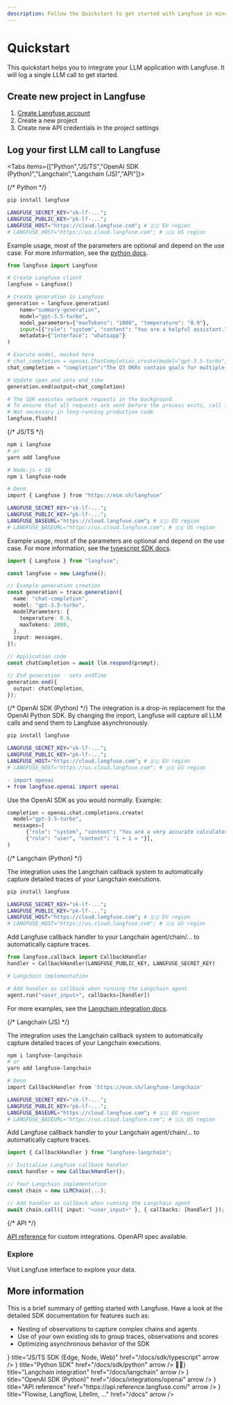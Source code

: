 ```yaml
---
description: Follow the Quickstart to get started with Langfuse in minutes before diving into the details.
---
```


# Quickstart

This quickstart helps you to integrate your LLM application with Langfuse. It will log a single LLM call to get started.

## Create new project in Langfuse

1.  [Create Langfuse account](https://cloud.langfuse.com/auth/sign-up)
2.  Create a new project
3.  Create new API credentials in the project settings

## Log your first LLM call to Langfuse

<Tabs items={["Python","JS/TS","OpenAI SDK (Python)","Langchain","Langchain (JS)","API"]}>

<Tab>
{/* Python */}

```bash
pip install langfuse
```

```bash filename=".env"
LANGFUSE_SECRET_KEY="sk-lf-...";
LANGFUSE_PUBLIC_KEY="pk-lf-...";
LANGFUSE_HOST="https://cloud.langfuse.com"; # 🇪🇺 EU region
# LANGFUSE_HOST="https://us.cloud.langfuse.com"; # 🇺🇸 US region
```

Example usage, most of the parameters are optional and depend on the use case. For more information, see the [python docs](/docs/sdk/python).

```python filename="server.py"
from langfuse import Langfuse

# Create Langfuse client
langfuse = Langfuse()

# Create generation in Langfuse
generation = langfuse.generation(
    name="summary-generation",
    model="gpt-3.5-turbo",
    model_parameters={"maxTokens": "1000", "temperature": "0.9"},
    input=[{"role": "system", "content": "You are a helpful assistant."}, {"role": "user", "content": "Please generate a summary of the following documents \nThe engineering department defined the following OKR goals...\nThe marketing department defined the following OKR goals..."}],
    metadata={"interface": "whatsapp"}
)

# Execute model, mocked here
# chat_completion = openai.ChatCompletion.create(model="gpt-3.5-turbo", messages=[{"role": "user", "content": "Hello world"}])
chat_completion = "completion":"The Q3 OKRs contain goals for multiple teams..."

# Update span and sets end_time
generation.end(output=chat_completion)

# The SDK executes network requests in the background.
# To ensure that all requests are sent before the process exits, call flush()
# Not necessary in long-running production code
langfuse.flush()
```

</Tab>
<Tab>
{/* JS/TS */}

```sh
npm i langfuse
# or
yarn add langfuse

# Node.js < 18
npm i langfuse-node

# Deno
import { Langfuse } from "https://esm.sh/langfuse"
```

```bash filename=".env"
LANGFUSE_SECRET_KEY="sk-lf-...";
LANGFUSE_PUBLIC_KEY="pk-lf-...";
LANGFUSE_BASEURL="https://cloud.langfuse.com"; # 🇪🇺 EU region
# LANGFUSE_BASEURL="https://us.cloud.langfuse.com"; # 🇺🇸 US region
```

Example usage, most of the parameters are optional and depend on the use case. For more information, see the [typescript SDK docs](/docs/sdk/typescript).

```typescript filename="server.ts"
import { Langfuse } from "langfuse";

const langfuse = new Langfuse();

// Example generation creation
const generation = trace.generation({
  name: "chat-completion",
  model: "gpt-3.5-turbo",
  modelParameters: {
    temperature: 0.9,
    maxTokens: 2000,
  },
  input: messages,
});

// Application code
const chatCompletion = await llm.respond(prompt);

// End generation - sets endTime
generation.end({
  output: chatCompletion,
});
```

</Tab>
<Tab>
{/* OpenAI SDK (Python) */}
The integration is a drop-in replacement for the OpenAI Python SDK. By changing the import, Langfuse will capture all LLM calls and send them to Langfuse asynchronously.

```bash
pip install langfuse
```

```bash filename=".env"
LANGFUSE_SECRET_KEY="sk-lf-...";
LANGFUSE_PUBLIC_KEY="pk-lf-...";
LANGFUSE_HOST="https://cloud.langfuse.com"; # 🇪🇺 EU region
# LANGFUSE_HOST="https://us.cloud.langfuse.com"; # 🇺🇸 US region
```

```diff filename="server.py"
- import openai
+ from langfuse.openai import openai
```

Use the OpenAI SDK as you would normally. Example:

```python
completion = openai.chat.completions.create(
  model="gpt-3.5-turbo",
  messages=[
      {"role": "system", "content": "You are a very accurate calculator."},
      {"role": "user", "content": "1 + 1 = "}],
)
```

</Tab>
<Tab>
{/* Langchain (Python) */}

The integration uses the Langchain callback system to automatically capture detailed traces of your Langchain executions.

```bash
pip install langfuse
```

```bash filename=".env"
LANGFUSE_SECRET_KEY="sk-lf-...";
LANGFUSE_PUBLIC_KEY="pk-lf-...";
LANGFUSE_HOST="https://cloud.langfuse.com"; # 🇪🇺 EU region
# LANGFUSE_HOST="https://us.cloud.langfuse.com"; # 🇺🇸 US region
```

Add Langfuse callback handler to your Langchain agent/chain/... to automatically capture traces.

```python /callbacks=[handler]/
from langfuse.callback import CallbackHandler
handler = CallbackHandler(LANGFUSE_PUBLIC_KEY, LANGFUSE_SECRET_KEY)

# Langchain implementation

# Add handler as callback when running the Langchain agent
agent.run("<user_input>", callbacks=[handler])
```

For more examples, see the [Langchain integration docs](/docs/integrations/langchain/python).

</Tab>
<Tab>
{/* Langchain (JS) */}

The integration uses the Langchain callback system to automatically capture detailed traces of your Langchain executions.

```sh
npm i langfuse-langchain
# or
yarn add langfuse-langchain

# Deno
import CallbackHandler from 'https://esm.sh/langfuse-langchain'
```

```bash filename=".env"
LANGFUSE_SECRET_KEY="sk-lf-...";
LANGFUSE_PUBLIC_KEY="pk-lf-...";
LANGFUSE_BASEURL="https://cloud.langfuse.com"; # 🇪🇺 EU region
# LANGFUSE_BASEURL="https://us.cloud.langfuse.com"; # 🇺🇸 US region
```

Add Langfuse callback handler to your Langchain agent/chain/... to automatically capture traces.

```typescript /callbacks: [handler]/
import { CallbackHandler } from "langfuse-langchain";

// Initialize Langfuse callback handler
const handler = new CallbackHandler();

// Your Langchain implementation
const chain = new LLMChain(...);

// Add handler as callback when running the Langchain agent
await chain.call({ input: "<user_input>" }, { callbacks: [handler] });

```

</Tab>
<Tab>
{/* API */}

[API reference](https://api.reference.langfuse.com) for custom integrations. OpenAPI spec available.

</Tab>

</Tabs>

### Explore

Visit Langfuse interface to explore your data.

## More information

This is a brief summary of getting started with Langfuse. Have a look at the detailed SDK documentation for features such as:

- Nesting of observations to capture complex chains and agents
- Use of your own existing ids to group traces, observations and scores
- Optimizing asynchronous behavior of the SDK


<Cards num={2}>
  <Card
    icon={<SiTypescript size="24" />}
    title="JS/TS SDK (Edge, Node, Web)"
    href="/docs/sdk/typescript"
    arrow
  />
  <Card
    icon={<SiPython size="24" />}
    title="Python SDK"
    href="/docs/sdk/python"
    arrow
  />
  <Card
    icon={<span>🦜🔗</span>}
    title="Langchain integration"
    href="/docs/langchain"
    arrow
  />
  <Card
    icon={<SiOpenai size="24" />}
    title="OpenAI SDK (Python)"
    href="/docs/integrations/openai"
    arrow
  />
  <Card
    icon={<FiCode size="24" />}
    title="API reference"
    href="https://api.reference.langfuse.com/"
    arrow
  />
  <Card
    icon={<FiCode size="24" />}
    title="Flowise, Langflow, Litellm, ..."
    href="/docs"
    arrow
  />
</Cards>
